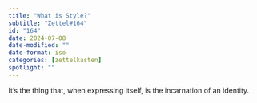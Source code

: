 ```yaml
---
title: "What is Style?"
subtitle: "Zettel#164"
id: "164"
date: 2024-07-08
date-modified: ""
date-format: iso
categories: [zettelkasten]
spotlight: ""
---
```

It's the thing that, when expressing itself, is the incarnation of an identity.
